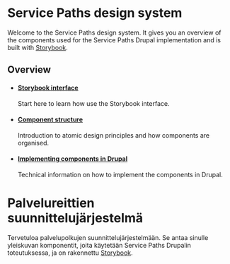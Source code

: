 
<Meta title="Documentation/Introduction" />

<Docs language="en">

# Service Paths design system

Welcome to the Service Paths design system. It gives you an overview of the
components used for the Service Paths Drupal implementation and is built with
[Storybook](https://storybook.js.org/).

## Overview

 - #### [Storybook interface](?path=/story/documentation-interface--page)

   Start here to learn how use the Storybook interface.

 - #### [Component structure](?path=/story/documentation-component-structure--page)

   Introduction to atomic design principles and how components are organised.

 - #### [Implementing components in Drupal](?path=/story/documentation-drupal-integration--page)

   Technical information on how to implement the components in Drupal.


</Docs>


<Docs language="fi">

# Palvelureittien suunnittelujärjestelmä

Tervetuloa palvelupolkujen suunnittelujärjestelmään. Se antaa sinulle yleiskuvan
komponentit, joita käytetään Service Paths Drupalin toteutuksessa, ja on rakennettu
[Storybook](https://storybook.js.org/).


</Docs>
